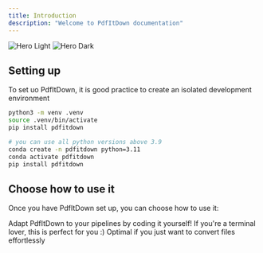 ```yaml
---
title: Introduction
description: "Welcome to PdfItDown documentation"
---
```


<img
  className="block dark:hidden"
  src="/images/hero-light.svg"
  alt="Hero Light"
/>
<img
  className="hidden dark:block"
  src="/images/hero-dark.svg"
  alt="Hero Dark"
/>

## Setting up

To set uo PdfItDown, it is good practice to create an isolated development environment

<CodeGroup>

  ```bash venv
  python3 -m venv .venv
  source .venv/bin/activate
  pip install pdfitdown
  ```

```bash conda
# you can use all python versions above 3.9
conda create -n pdfitdown python=3.11
conda activate pdfitdown
pip install pdfitdown
```

</CodeGroup>

## Choose how to use it

Once you have PdfItDown set up, you can choose how to use it:

<CardGroup cols={3}>
  <Card
    title="In Python Scripts"
    icon="code"
    href="/python-ref"
  >
    Adapt PdfItDown to your pipelines by coding it yourself!
  </Card>
  <Card
    title="In the CLI"
    icon="terminal"
    href="/cli"
  >
    If you're a terminal lover, this is perfect for you :)
  </Card>
  <Card
    title="With the User Interface"
    icon="palette"
    href="/ui"
  >
    Optimal if you just want to convert files effortlessly
  </Card>
</CardGroup>

